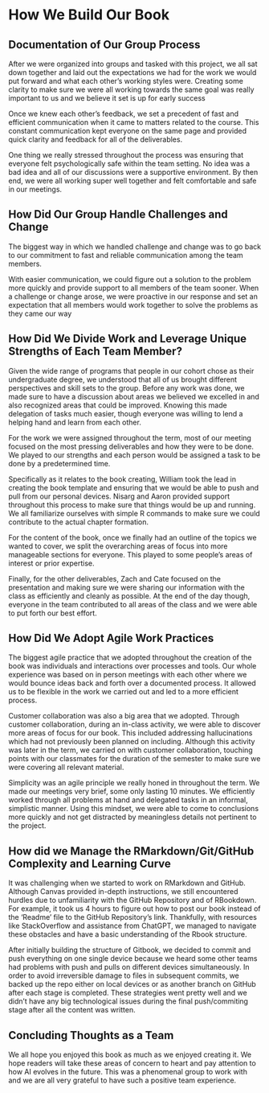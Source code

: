 # How We Build Our Book
## Documentation of Our Group Process
After we were organized into groups and tasked with this project, we all sat down together and laid out the expectations we had for the work we would put forward and what each other’s working styles were. Creating some clarity to make sure we were all working towards the same goal was really important to us and we believe it set is up for early success

Once we knew each other’s feedback, we set a precedent of fast and efficient communication when it came to matters related to the course. This constant communication kept everyone on the same page and provided quick clarity and feedback for all of the deliverables.

One thing we really stressed throughout the process was ensuring that everyone felt psychologically safe within the team setting. No idea was a bad idea and all of our discussions were a supportive environment. By then end, we were all working super well together and felt comfortable and safe in our meetings.

## How Did Our Group Handle Challenges and Change
The biggest way in which we handled challenge and change was to go back to our commitment to fast and reliable communication among the team members.

With easier communication, we could figure out a solution to the problem more quickly and provide support to all members of the team sooner. When a challenge or change arose, we were proactive in our response and set an expectation that all members would work together to solve the problems as they came our way

## How Did We Divide Work and Leverage Unique Strengths of Each Team Member?
Given the wide range of programs that people in our cohort chose as their undergraduate degree, we understood that all of us brought different perspectives and skill sets to the group. Before any work was done, we made sure to have a discussion about areas we believed we excelled in and also recognized areas that could be improved. Knowing this made delegation of tasks much easier, though everyone was willing to lend a helping hand and learn from each other.

For the work we were assigned throughout the term, most of our meeting focused on the most pressing deliverables and how they were to be done. We played to our strengths and each person would be assigned a task to be done by a predetermined time.

Specifically as it relates to the book creating, William took the lead in creating the book template and ensuring that we would be able to push and pull from our personal devices. Nisarg and Aaron provided support throughout this process to make sure that things would be up and running. We all familiarize ourselves with simple R commands to make sure we could contribute to the actual chapter formation.

For the content of the book, once we finally had an outline of the topics we wanted to cover, we split the overarching areas of focus into more manageable sections for everyone. This played to some people’s areas of interest or prior expertise.

Finally, for the other deliverables, Zach and Cate focused on the presentation and making sure we were sharing our information with the class as efficiently and cleanly as possible. At the end of the day though, everyone in the team contributed to all areas of the class and we were able to put forth our best effort.

## How Did We Adopt Agile Work Practices
The biggest agile practice that we adopted throughout the creation of the book was individuals and interactions over processes and tools. Our whole experience was based on in person meetings with each other where we would bounce ideas back and forth over a documented process. It allowed us to be flexible in the work we carried out and led to a more efficient process.

Customer collaboration was also a big area that we adopted. Through customer collaboration, during an in-class activity, we were able to discover more areas of focus for our book. This included addressing hallucinations which had not previously been planned on including. Although this activity was later in the term, we carried on with customer collaboration, touching points with our classmates for the duration of the semester to make sure we were covering all relevant material.

Simplicity was an agile principle we really honed in throughout the term. We made our meetings very brief, some only lasting 10 minutes. We efficiently worked through all problems at hand and delegated tasks in an informal, simplistic manner. Using this mindset, we were able to come to conclusions more quickly and not get distracted by meaningless details not pertinent to the project.

## How did we Manage the RMarkdown/Git/GitHub Complexity and Learning Curve
It was challenging when we started to work on RMarkdown and GitHub. Although Canvas provided in-depth instructions, we still encountered hurdles due to unfamiliarity with the GitHub Repository and of RBookdown. For example, it took us 4 hours to figure out how to post our book instead of the ‘Readme’ file to the GitHub Repository’s link. Thankfully, with resources like StackOverflow and assistance from ChatGPT, we managed to navigate these obstacles and have a basic understanding of the Rbook structure. 

After initially building the structure of Gitbook, we decided to commit and push everything on one single device because we heard some other teams had problems with push and pulls on different devices simultaneously. In order to avoid irreversible damage to files in subsequent commits, we backed up the repo either on local devices or as another branch on GitHub after each stage is completed. These strategies went pretty well and we didn’t have any big technological  issues during the final push/commiting stage after all the content was written. 

 
## Concluding Thoughts as a Team
We all hope you enjoyed this book as much as we enjoyed creating it. We hope readers will take these areas of concern to heart and pay attention to how AI evolves in the future. This was a phenomenal group to work with and we are all very grateful to have such a positive team experience.
